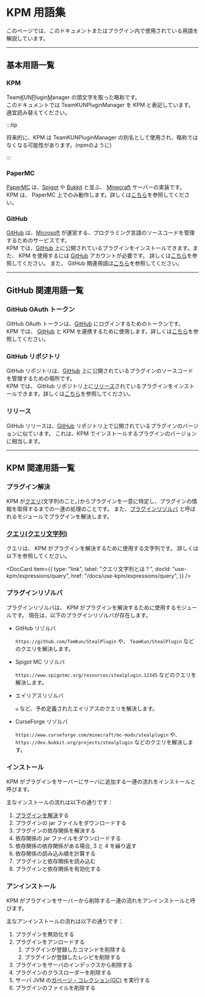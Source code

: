
# KPM 用語集

このページでは、このドキュメントまたはプラグイン内で使用されている用語を解説しています。

---

## 基本用語一覧

### KPM

Team<ins>K</ins>UN<ins>P</ins>lugin<ins>M</ins>anager の頭文字を取った略称です。  
このドキュメントでは TeamKUNPluginManager を KPM と表記しています。適宜読み替えてください。

:::tip 

将来的に、KPM は TeamKUNPluginManager の別名として使用され、略称ではなくなる可能性があります。\(npmのように)

:::

### PaperMC

[PaperMC](https://papermc.io/) は、[Spigot](https://www.spigotmc.org/) や [Bukkit](https://www.bukkit.org/) と並ぶ、
[Minecraft](https://www.minecraft/net/) サーバーの実装です。  
KPM は、 PaperMC 上でのみ動作します。詳しくは[こちら](/docs/use-kpm/getting-started/install.mdx#このページの前提要件)を参照してください。

### GitHub

[GitHub](https://www.github.com/) は、[Microsoft](https://www.microsoft.com/ja-jp/) が運営する、プログラミング言語のソースコードを管理するためのサービスです。  
KPM では、[GitHub](https://www.github.com/) 上に公開されているプラグインをインストールできます。また、 KPM を使用するには [GitHub](https://www.github.com/) アカウントが必要です。
詳しくは[こちら](#)を参照してください。
また、 GitHub 関連用語は[こちら](#github-関連用語一覧)を参照してください。
<!-- TODO: GitHubをつかったインストールのリンクを張る -->

---

## GitHub 関連用語一覧

### GitHub OAuth トークン

GitHub OAuth トークンは、[GitHub](#github) にログインするためのトークンです。  
KPM では、 [GitHub](#github) と KPM を連携するために使用します。詳しくは[こちら](/docs/use-kpm/getting-started/link-github.md)を参照してください。

### GitHub リポジトリ

GitHub リポジトリは、[GitHub](#github) 上に公開されているプラグインのソースコードを管理するための場所です。  
KPM では、 GitHub リポジトリ上に[リリース](#リリース)されているプラグインをインストールできます。詳しくは[こちら](#)を参照してください。
<!-- TODO: GitHubをつかったインストールのリンクを張る -->

### リリース

GitHub リリースは、[GitHub](#github) リポジトリ上で公開されているプラグインのバージョンに似ています。
これは、KPM でインストールするプラグインのバージョンに相当します。

---

## KPM 関連用語一覧

### プラグイン解決

KPM が[クエリ](#クエリ)\(文字列のこと。)からプラグインを一意に特定し、プラグインの情報を取得するまでの一連の処理のことです。
また、[プラグインリゾルバ](#プラグインリゾルバ) と呼ばれるモジュールでプラグインを解決します。

### [クエリ\(クエリ文字列)](/docs/use-kpm/expressions/query)

クエリは、 KPM がプラグインを解決するために使用する文字列です。
詳しくは以下を参照してください。

<DocCard item={{
    type: "link",
    label: "クエリ文字列とは？",
    docId: "use-kpm/expressions/query",
    href: "/docs/use-kpm/expressions/query",
}} />

### プラグインリゾルバ

プラグインリゾルバは、 KPM がプラグインを解決するために使用するモジュールです。
現在は、以下のプラグインリゾルバが存在します。

+ GitHub リゾルバ

  `https://github.com/TemKun/StealPlugin` や、 `TeamKun/StealPlugin` などのクエリを解決します。

+ Spigot MC リゾルバ

  `https://www.spigotmc.org/resources/stealplugin.12345` などのクエリを解決します。

+ エイリアスリゾルバ

  `u` など、予め定義されたエイリアスのクエリを解決します。

+ CurseForge リゾルバ

  `https://www.curseforge.com/minecraft/mc-mods/stealplugin` や、 `https://dev.bukkit.org/projects/stealplugin` などのクエリを解決します。

### インストール

KPM がプラグインをサーバーにサーバに追加する一連の流れをインストールと呼びます。

主なインストールの流れは以下の通りです：

1. [プラグインを解決](#プラグイン解決)する
2. プラグインの jar ファイルをダウンロードする
3. プラグインの依存関係を解決する
4. 依存関係の jar ファイルをダウンロードする
5. 依存関係の依存関係がある場合, 3 と 4 を繰り返す
6. 依存関係の読み込み順を計算する
7. プラグインと依存関係を読み込む
8. プラグインと依存関係を有効化する

### アンインストール

KPM がプラグインをサーバーから削除する一連の流れをアンインストールと呼びます。

主なアンインストールの流れは以下の通りです：

1. プラグインを無効化する
2. プラグインをアンロードする
    1. プラグインが登録したコマンドを削除する
    2. プラグインが登録したレシピを削除する
3. プラグインをサーバのインデックスから削除する
4. プラグインのクラスローダーを削除する
5. サーバ JVM の[ガベージ・コレクション\(GC)](https://wa3.i-3-i.info/word1176.html) を実行する
6. プラグインのファイルを削除する

